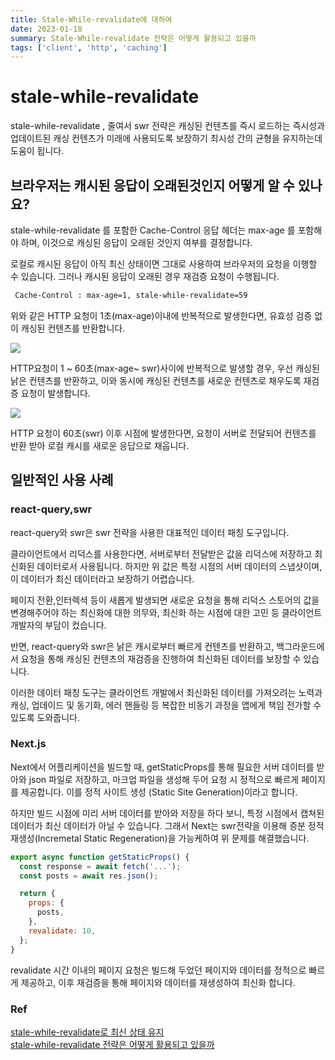 ```yaml
---
title: Stale-While-revalidate에 대하여
date: 2023-01-18
summary: Stale-While-revalidate 전략은 어떻게 활용되고 있을까
tags: ['client', 'http', 'caching']
---
```


# stale-while-revalidate

stale-while-revalidate , 줄여서 swr 전략은 캐싱된 컨텐츠를 즉시 로드하는 즉시성과 <br/>
업데이트된 캐싱 컨텐츠가 미래에 사용되도록 보장하기 최시성 간의 균형을 유지하는데 도움이 됩니다.

## 브라우저는 캐시된 응답이 오래된것인지 어떻게 알 수 있나요?

stale-while-revalidate 를 포함한 Cache-Control 응답 헤더는 max-age 를 포함해야 하며,
이것으로 캐싱된 응답이 오래된 것인지 여부를 결정합니다.

로컬로 캐시된 응답이 아직 최신 상태이면 그대로 사용하여 브라우저의 요청을 이행할 수 있습니다.
그러나 캐시된 응답이 오래된 경우 재검증 요청이 수행됩니다.

```bash
 Cache-Control : max-age=1, stale-while-revalidate=59
```

위와 같은 HTTP 요청이 1초(max-age)이내에 반복적으로 발생한다면,
유효성 검증 없이 캐싱된 컨텐츠를 반환합니다.

<img src="https://youthfulhps.dev/static/f9e7bb4b3dee1eadcc36789a1ce9936b/9cab2/swr-flow-1.png" loading="lazy" />

HTTP요청이 1 ~ 60초(max-age~ swr)사이에 반복적으로 발생할 경우,
우선 캐싱된 낡은 컨텐츠를 반환하고, 이와 동시에 캐싱된 컨텐츠를 새로운 컨텐츠로 채우도록 재검증 요청이 발생합니다.

<img src="https://youthfulhps.dev/static/4cfd14b60aa1d85a5dc28e2a9770979f/9cab2/swr-flow-2.png" loading="lazy" />

HTTP 요청이 60초(swr) 이후 시점에 발생한다면, 요청이 서버로 전달되어 컨텐츠를 반환 받아 로컬 캐시를 새로운 응답으로 채웁니다.

## 일반적인 사용 사례

### react-query,swr

react-query와 swr은 swr 전략을 사용한 대표적인 데이터 패칭 도구입니다.

클라이언트에서 리덕스를 사용한다면, 서버로부터 전달받은 값을 리덕스에 저장하고 최신화된 데이터로서 사용됩니다.
하지만 위 값은 특정 시점의 서버 데이터의 스냅샷이며, 이 데이터가 최신 데이터라고 보장하기 어렵습니다.

페이지 전환,인터렉셕 등이 새롭게 발생되면 새로운 요청을 통해 리덕스 스토어의 값을 변경해주어야 하는
최신화에 대한 의무와, 최신화 하는 시점에 대한 고민 등 클라이언트 개발자의 부담이 컸습니다.

반면, react-query와 swr은 낡은 캐시로부터 빠르게 컨텐츠를 반환하고,
백그라운드에서 요청을 통해 캐싱된 컨텐츠의 재검증을 진행하여 최신화된 데이터를 보장할 수 있습니다.

이러한 데이터 패칭 도구는 클라이언트 개발에서 최신화된 데이터를 가져오려는 노력과 캐싱, 업데이드 및 동기화,
에러 핸들링 등 복잡한 비동기 과정을 앱에게 책임 전가할 수 있도록 도와줍니다.

### Next.js

Next에서 어플리케이션을 빌드할 때, getStaticProps를 통해 필요한 서버 데이터를 받아와
json 파일로 저장하고, 마크업 파일을 생성해 두어 요청 시 정적으로 빠르게 페이지를 제공합니다.
이를 정적 사이트 생성 (Static Site Generation)이라고 합니다.

하지만 빌드 시점에 미리 서버 데이터를 받아와 저장을 하다 보니, 특정 시점에서 캡쳐된 데이터가 최신 데이터가 아닐 수 있습니다.
그래서 Next는 swr전략을 이용해 증분 정적 재생성(Incremetal Static Regeneration)을 가능케하여 위 문제를 해결했습니다.

```jsx
export async function getStaticProps() {
  const response = await fetch('...');
  const posts = await res.json();

  return {
    props: {
      posts,
    },
    revalidate: 10,
  };
}
```

revalidate 시간 이내의 페이지 요청은 빌드해 두었던 페이지와 데이터를 정적으로 빠르게 제공하고,
이후 재검증을 통해 페이지와 데이터를 재생성하여 최신화 합니다.

### Ref

[stale-while-revalidate로 최신 상태 유지](https://web.dev/stale-while-revalidate/) <br/>
[stale-while-revalidate 전략은 어떻게 활용되고 있을까](https://youthfulhps.dev/web/stale-while-ravalidate/)
